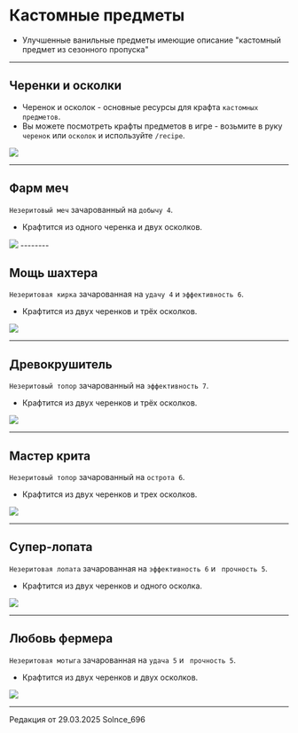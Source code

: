 # Кастомные предметы
- Улучшенные ванильные предметы имеющие описание "кастомный предмет из сезонного пропуска" 

--------

## Черенки и осколки
- Черенок и осколок - основные ресурсы для крафта ```кастомных предметов```. 
- Вы можете посмотреть крафты предметов в игре - возьмите в руку ```черенок``` или ```осколок``` и используйте ```/recipe```.

<img src="https://raw.githubusercontent.com/mc-eternity/web-wikipages/refs/heads/master/assets/cherenokiosk%20(1).webp" />


--------

## Фарм меч
 ```Незеритовый меч``` зачарованный на ```добычу 4```. 
- Крафтится из одного черенка и двух осколков.

<img src="https://raw.githubusercontent.com/mc-eternity/web-wikipages/refs/heads/master/assets/farmmech%20(1).webp" />
--------

## Мощь шахтера
 ```Незеритовая кирка``` зачарованная на ```удачу 4``` и ```эффективность 6```.
- Крафтится из двух черенков и трёх осколков.

<img src="https://raw.githubusercontent.com/mc-eternity/web-wikipages/refs/heads/master/assets/moshshaht.webp" />

--------

## Древокрушитель
 ```Незеритовый топор``` зачарованный на ```эффективность 7```.
- Крафтится из двух черенков и трёх осколков.

<img src="https://raw.githubusercontent.com/mc-eternity/web-wikipages/refs/heads/master/assets/drevokrush.webp" />

--------

## Мастер крита
 ```Незеритовый топор``` зачарованный на ```острота 6```.
- Крафтится из двух черенков и трех осколков.

<img src="https://raw.githubusercontent.com/mc-eternity/web-wikipages/refs/heads/master/assets/masterkrit.webp" />

--------

## Супер-лопата
 ```Незеритовая лопата``` зачарованная на ```эффективность 6``` и ``` прочность 5```.
- Крафтится из двух черенков и одного осколка.

<img src="https://raw.githubusercontent.com/mc-eternity/web-wikipages/refs/heads/master/assets/superlopata.webp" />

--------

## Любовь фермера
 ```Незеритовая мотыга``` зачарованная на ```удача 5``` и ``` прочность 5```.
- Крафтится из двух черенков и двух осколков.

<img src="https://raw.githubusercontent.com/mc-eternity/web-wikipages/refs/heads/master/assets/lovefermer.webp" />

-------- 

<Badge bgColor="#ffad47" textColor="#000000">Редакция от 29.03.2025</Badge> <Badge bgColor="#88bfbd" textColor="#000000">Solnce_696</Badge>
